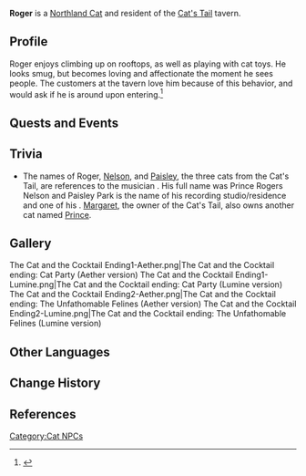 {{Character Infobox
|image            = Wildlife Northland Cat Icon.png
|type             = NPC
|region           = Mondstadt
}}
'''Roger''' is a [[Northland Cat]] and resident of the [[Cat's Tail]] tavern.
<!--
==Location==
<gallery>
NPC Location Roger.png|Roger's location
NPC Location Roger Context.png|Additional context
</gallery>
-->
==Profile==
Roger enjoys climbing up on rooftops, as well as playing with cat toys. He looks smug, but becomes loving and affectionate the moment he sees people. The customers at the tavern love him because of this behavior, and would ask if he is around upon entering.<ref>{{Ref/Quest|To Catch a Kitten}}</ref>

==Quests and Events==
{{Quests and Events}}

==Trivia==
*The names of Roger, [[Nelson (Cat)|Nelson]], and [[Paisley]], the three cats from the Cat's Tail, are references to the musician {{w|Prince (musician)|Prince}}. His full name was Prince Rogers Nelson and Paisley Park is the name of his recording studio/residence and one of his {{w|Paisley Park (song)|songs}}. [[Margaret]], the owner of the Cat's Tail, also owns another cat named [[Prince]].

==Gallery==
<gallery>
The Cat and the Cocktail Ending1-Aether.png|The Cat and the Cocktail ending: Cat Party (Aether version)
The Cat and the Cocktail Ending1-Lumine.png|The Cat and the Cocktail ending: Cat Party (Lumine version)
The Cat and the Cocktail Ending2-Aether.png|The Cat and the Cocktail ending: The Unfathomable Felines (Aether version)
The Cat and the Cocktail Ending2-Lumine.png|The Cat and the Cocktail ending: The Unfathomable Felines (Lumine version)
</gallery>

==Other Languages==
{{Other Languages
|default_hidden = 1
|en      = Roger
|zhs     = 罗杰
|zhs_rm  = Luójié
|zht     = 羅傑
|zht_rm  = Luójié
|ja      = ロジャー
|ja_rm   = Rojaa
|ko      = 로저
|ko_rm   = Rojeo
|es      = Roger
|fr      = Roger
|ru      = Роджер
|th      = Roger
|vi      = Roger
|de      = Roger
|id      = Roger
|pt      = Roger
|tr      = Roger
|it      = Roger
}}

==Change History==
{{Change History|1.5}}

==References==
{{Reflist}}

[[Category:Cat NPCs]]